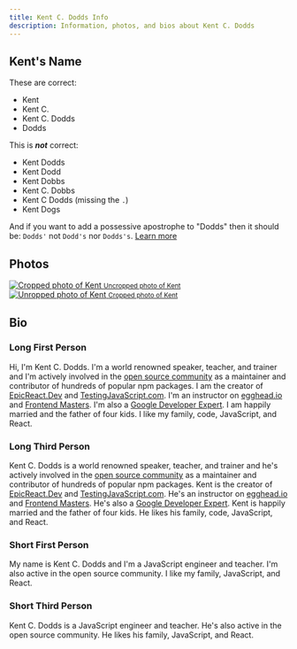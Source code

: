 ```yaml
---
title: Kent C. Dodds Info
description: Information, photos, and bios about Kent C. Dodds
---
```


## Kent's Name

These are correct:

- Kent
- Kent C.
- Kent C. Dodds
- Dodds

This is _**not**_ correct:

- Kent Dodds
- Kent Dodd
- Kent Dobbs
- Kent C. Dobbs
- Kent C Dodds (missing the `.`)
- Kent Dogs

And if you want to add a possessive apostrophe to "Dodds" then it should be:
`Dodds'` not `Dodd's` nor `Dodds's`.
[Learn more](https://www.grammarbook.com/punctuation/apostro.asp)

## Photos

<div
  style={{
    display: 'flex',
    flexWrap: 'wrap',
    justifyContent: 'space-around',
    textAlign: 'center',
  }}
>
  <div>
    <a
      target="_blank"
      rel="noreferrer noopener"
      href="https://res.cloudinary.com/kentcdodds-com/image/upload/kent/profile.jpg"
    >
      <img
        alt="Cropped photo of Kent"
        style={{height: 200, width: 200, display: 'block', marginBottom: 4}}
        src="https://res.cloudinary.com/kentcdodds-com/image/upload/f_auto,q_auto,dpr_2.0,h_200,ar_1:1,c_fill/kent/profile"
      />
      <small>Uncropped photo of Kent</small>
    </a>
  </div>
  <div>
    <a
      target="_blank"
      rel="noreferrer noopener"
      href="https://res.cloudinary.com/kentcdodds-com/image/upload/kent/profile-transparent.png"
    >
      <img
        alt="Unropped photo of Kent"
        style={{height: 200, width: 200, display: 'block', marginBottom: 4}}
        src="https://res.cloudinary.com/kentcdodds-com/image/upload/f_auto,q_auto,dpr_2.0,h_200,ar_1:1,c_fill/kent/profile-transparent"
      />
      <small>Cropped photo of Kent</small>
    </a>
  </div>
</div>

## Bio

### Long First Person

Hi, I'm Kent C. Dodds. I'm a world renowned speaker, teacher, and trainer and
I'm actively involved in the
[open source community](https://github.com/kentcdodds) as a maintainer and
contributor of hundreds of popular npm packages. I am the creator of
[EpicReact.Dev](https://epicreact.dev) and
[TestingJavaScript.com](https://testingjavascript.com). I'm an instructor on
[egghead.io](https://egghead.io/instructors/kentcdodds) and
[Frontend Masters](https://frontendmasters.com). I'm also a
[Google Developer Expert](https://developers.google.com/experts/people/kent-c-dodds).
I am happily married and the father of four kids. I like my family, code,
JavaScript, and React.

### Long Third Person

Kent C. Dodds is a world renowned speaker, teacher, and trainer and he's
actively involved in the [open source community](https://github.com/kentcdodds)
as a maintainer and contributor of hundreds of popular npm packages. Kent is the
creator of [EpicReact.Dev](https://epicreact.dev) and
[TestingJavaScript.com](https://testingjavascript.com). He's an instructor on
[egghead.io](https://egghead.io/instructors/kentcdodds) and
[Frontend Masters](https://frontendmasters.com). He's also a
[Google Developer Expert](https://developers.google.com/experts/people/kent-c-dodds).
Kent is happily married and the father of four kids. He likes his family, code,
JavaScript, and React.

### Short First Person

My name is Kent C. Dodds and I'm a JavaScript engineer and teacher. I'm also
active in the open source community. I like my family, JavaScript, and React.

### Short Third Person

Kent C. Dodds is a JavaScript engineer and teacher. He's also active in the open
source community. He likes his family, JavaScript, and React.
